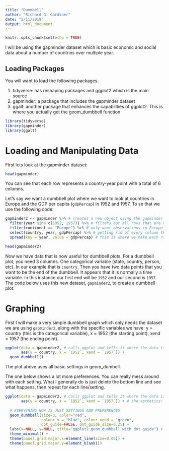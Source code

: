 ```yaml
---
title: "Dummbell"
author: "Richard G. Gardiner"
date: "2/11/2019"
output: html_document
---
```


```r
knitr::opts_chunk$set(echo = TRUE)
```

I will be using the gapminder dataset which is basic economic and social data about a number of countries over multiple year.

## Loading Packages

You will want to load the following packages.

1. tidyverse: has reshaping packages and ggplot2 which is the main source
2. gapminder: a package that includes the gapminder dataset
3. ggalt: another package that enhances the capabilities of ggplot2.  This is where you actually get the geom_dumbbell function
```r
library(tidyverse)
library(gapminder)
library(ggalt)
```

# Loading and Manipulating Data

First lets look at the gapminder dataset:
```r
head(gapminder)
```

You can see that each row represents a country-year point with a total of 6 columns.  

Let's say we want a dumbbell plot where we want to look at countries in Europe and the GDP per capita (`gdpPercap`) in 1952 and 1957.  To se that we use the following code:

```r
gapminder2 <- gapminder %>% # creates a new object using the gapminder dataset
  filter(year %in% c(1952, 1957)) %>% # filters out all rows that are not in 1952 and 1957
  filter(continent == "Europe") %>% # only want observations in Europe
  select(country, year, gdpPercap) %>% # getting rid of every column that isn't included here
  spread(key = year, value = gdpPercap) # this is where we make each row now a country instead of country-year

head(gapminder2)
```

Now we have data that is now useful for dumbbell plots.  For a dumbbell plot, you need 3 columns.  One categorical variable (state, country, person, etc).  In our example that is `country`.  Then you have two data points that you want to be the end of the dumbbell.  It appears that it is normally a time variable.  In this instance our first end will be `1952` and our second is `1957`.  The code below uses this new dataset, `gapminder2`, to create a dumbbell plot.

# Graphing

First I will make a very simple dumbbell graph which only needs the dataset we are using `gapminder2`, along with the specific variables we have: y = country (this is the categorical variable), x = 1952 (the starting point), xend = 1957 (the ending point).
```r
ggplot(data = gapminder2, # calls ggplot and tells it where the data is
       aes(y = country, x = `1952`, xend = `1957`)) + 
  geom_dumbbell()
```

The plot above uses all basic settings in geom_dumbell.  

The one below shows a lot more preferences.  You can really mess around with each setting.  What I generally do is just delete the bottom line and see what happens, then repeat for each line/setting. 

```r
ggplot(data = gapminder2, # calls ggplot and tells it where the data is
       aes(y = country, x = `1952`, xend = `1957`)) + # the asthetics: y = CATEGORICAL VARIABLE, x = START_POINT, xend = END_POINT
  
  # EVERYTHING NOW IS JUST SETTINGS AND PREFERENCES
  geom_dumbbell(size=3, color="red",  
                colour_x = "blue", colour_xend = "green",
                dot_guide=FALSE, dot_guide_size=0.25) +
  labs(x=NULL, y=NULL, title="ggplot2 geom_dumbbell with dot guide") +
  theme_minimal() +
  theme(panel.grid.major.x=element_line(size=0.05)) +
  theme(panel.grid.major.y=element_blank())
```

